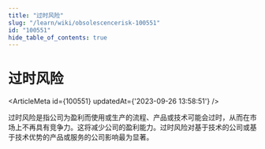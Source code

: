 ```yaml
---
title: "过时风险"
slug: "/learn/wiki/obsolescencerisk-100551"
id: "100551"
hide_table_of_contents: true
---
```



# 过时风险

<ArticleMeta id={100551} updatedAt={'2023-09-26 13:58:51'} />
<div className='border-solid border-b border-t-0 my-4 border-[var(--ifm-color-gray-300)]' />

过时风险是指公司为盈利而使用或生产的流程、产品或技术可能会过时，从而在市场上不再具有竞争力。这将减少公司的盈利能力。过时风险对基于技术的公司或基于技术优势的产品或服务的公司影响最为显著。

